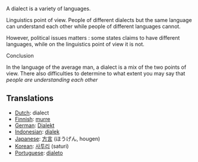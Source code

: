 A dialect is a variety of languages. 

Linguistics point of view. People of different dialects but the same language can understand each other while people of different languages cannot.

However, political issues matters : some states claims to have different languages, while on the linguistics point of view it is not.

Conclusion

In the language of the average man,  a dialect is a mix of the two points of view. There also difficulties to determine to what extent you may say that ''people are understanding each other''

==Translations==
*[[Dutch]]: dialect
*[[Finnish]]: [[murre]]
*[[German]]: [[Dialekt]]
*[[Indonesian]]: [[dialek]]
*[[Japanese]]: [[方言]] (ほうげん, hougen)
*[[Korean]]: [[사투리]] (saturi)
*[[Portuguese]]: [[dialeto]]
